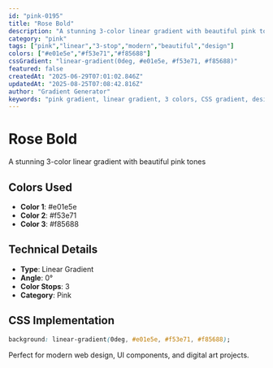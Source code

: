```yaml
---
id: "pink-0195"
title: "Rose Bold"
description: "A stunning 3-color linear gradient with beautiful pink tones"
category: "pink"
tags: ["pink","linear","3-stop","modern","beautiful","design"]
colors: ["#e01e5e","#f53e71","#f85688"]
cssGradient: "linear-gradient(0deg, #e01e5e, #f53e71, #f85688)"
featured: false
createdAt: "2025-06-29T07:01:02.846Z"
updatedAt: "2025-08-25T07:08:42.816Z"
author: "Gradient Generator"
keywords: "pink gradient, linear gradient, 3 colors, CSS gradient, design, #e01e5e, #f53e71, #f85688"
---
```


# Rose Bold

A stunning 3-color linear gradient with beautiful pink tones

## Colors Used
- **Color 1**: #e01e5e
- **Color 2**: #f53e71
- **Color 3**: #f85688

## Technical Details
- **Type**: Linear Gradient
- **Angle**: 0°
- **Color Stops**: 3
- **Category**: Pink

## CSS Implementation
```css
background: linear-gradient(0deg, #e01e5e, #f53e71, #f85688);
```

Perfect for modern web design, UI components, and digital art projects.
